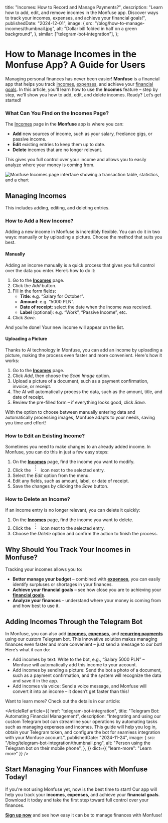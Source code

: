 
  title: "Incomes: How to Record and Manage Payments?",
  description:
    "Learn how to add, edit, and remove incomes in the Monfuse app. Discover ways to track your incomes, expenses, and achieve your financial goals!",
  publishedDate: "2024-12-01",
  image: {
    src: "/blog/how-to-manage-incomes/thumbnail.jpg",
    alt: "Dollar bill folded in half on a green background",
  },
  similar: ["telegram-bot-integration"],
};

# How to Manage <TextBeam>Incomes</TextBeam> in the Monfuse App? A Guide for Users

Managing personal finances has never been easier! **Monfuse** is a financial app that helps you track [incomes](/incomes), [expenses](/expenses), and achieve your [financial goals](/goals). In this article, you'll learn how to use the **Incomes** feature – step by step, we’ll show you how to add, edit, and delete incomes. Ready? Let’s get started!

### What Can You Find on the Incomes Page?

The [Incomes](/incomes) page in the **Monfuse** app is where you can:

- **Add** new sources of income, such as your salary, freelance gigs, or passive income.
- **Edit** existing entries to keep them up to date.
- **Delete** incomes that are no longer relevant.

This gives you full control over your income and allows you to easily analyze where your money is coming from.

![Monfuse Incomes page interface showing a transaction table, statistics, and a chart](/app/incomes.png "Incomes")

## Managing Incomes

This includes adding, editing, and deleting entries.

### How to Add a New Income?

Adding a new income in Monfuse is incredibly flexible. You can do it in two ways: manually or by uploading a picture. Choose the method that suits you best.

#### Manually

Adding an income manually is a quick process that gives you full control over the data you enter. Here’s how to do it:

1. Go to the **[Incomes](https://app.monfuse.com/incomes)** page.
2. Click the _Add_ button.
3. Fill in the form fields:
   - **Title**: e.g. “Salary for October”.
   - **Amount**: e.g. “5000 PLN”.
   - **Date of receipt**: select the date when the income was received.
   - **Label** (optional): e.g. “Work”, “Passive Income”, etc.
4. Click _Save_.

And you’re done! Your new income will appear on the list.

#### Uploading a Picture

Thanks to AI technology in Monfuse, you can add an income by uploading a picture, making the process even faster and more convenient. Here's how it works:

1. Go to the **[Incomes](https://app.monfuse.com/incomes)** page.
2. Click _Add_, then choose the _Scan Image_ option.
3. Upload a picture of a document, such as a payment confirmation, invoice, or receipt.
4. The AI will automatically process the data, such as the amount, title, and date of receipt.
5. Review the pre-filled form – if everything looks good, click _Save_.

With the option to choose between manually entering data and automatically processing images, Monfuse adapts to your needs, saving you time and effort!

### How to Edit an Existing Income?

Sometimes you need to make changes to an already added income. In Monfuse, you can do this in just a few easy steps:

1. On the **[Incomes](https://app.monfuse.com/incomes)** page, find the income you want to modify.
2. Click the <svg xmlns="http://www.w3.org/2000/svg" width="24" height="24" viewBox="0 0 24 24" fill="none" stroke="currentColor" strokeWidth="2" strokeLinecap="round" strokeLinejoin="round" className="inline-block lucide lucide-ellipsis-vertical"><circle cx="12" cy="12" r="1"/><circle cx="12" cy="5" r="1"/><circle cx="12" cy="19" r="1"/></svg> icon next to the selected entry.
3. Select the _Edit_ option from the menu.
4. Edit any fields, such as amount, label, or date of receipt.
5. Save the changes by clicking the _Save_ button.

### How to Delete an Income?

If an income entry is no longer relevant, you can delete it quickly:

1. On the **[Incomes](https://app.monfuse.com/incomes)** page, find the income you want to delete.
2. Click the <svg xmlns="http://www.w3.org/2000/svg" width="24" height="24" viewBox="0 0 24 24" fill="none" stroke="currentColor" strokeWidth="2" strokeLinecap="round" strokeLinejoin="round" className="inline-block lucide lucide-ellipsis-vertical"><circle cx="12" cy="12" r="1"/><circle cx="12" cy="5" r="1"/><circle cx="12" cy="19" r="1"/></svg> icon next to the selected entry.
3. Choose the _Delete_ option and confirm the action to finish the process.

## Why Should You Track Your Incomes in Monfuse?

Tracking your incomes allows you to:

- **Better manage your budget** – combined with **[expenses](/expenses)**, you can easily identify surpluses or shortages in your finances.
- **Achieve your financial goals** – see how close you are to achieving your **[financial goals](/goals)**.
- **Analyze your finances** – understand where your money is coming from and how best to use it.

## Adding Incomes Through the Telegram Bot

In Monfuse, you can also add **[incomes](/incomes)**, **[expenses](/expenses)**, and **[recurring payments](/recurring-payments)** using our custom Telegram bot. This innovative solution makes managing finances even faster and more convenient – just send a message to our bot! Here’s what it can do:

- Add incomes by text: Write to the bot, e.g., “Salary 5000 PLN” – Monfuse will automatically add this income to your account.
- Add incomes by sending a picture: Send the bot a photo of a document, such as a payment confirmation, and the system will recognize the data and save it in the app.
- Add incomes via voice: Send a voice message, and Monfuse will convert it into an income – it doesn’t get faster than this!

Want to learn more? Check out the details in our article:

<ArticleRef
  article={{
    href: "telegram-bot-integration",
    title: "Telegram Bot: Automating Financial Management",
    description:
      "Integrating and using our custom Telegram bot can streamline your operations by automating tasks such as managing expenses and incomes. This guide will help you log in, obtain your Telegram token, and configure the bot for seamless integration with your Monfuse account.",
    publishedDate: "2024-11-24",
    image: {
      src: "/blog/telegram-bot-integration/thumbnail.png",
      alt: "Person using the Telegram bot on their mobile phone",
    },
  }}
  dict={{ "learn-more": "Learn more" }}
/>

## Start Managing Your Finances with Monfuse Today!

If you're not using Monfuse yet, now is the best time to start! Our app will help you track your **incomes**, **expenses**, and achieve your **financial goals**. Download it today and take the first step toward full control over your finances.

**[Sign up now](https://app.monfuse.com/sign-up)** and see how easy it can be to manage finances with Monfuse!
